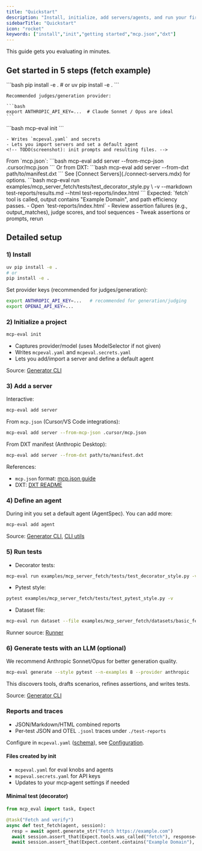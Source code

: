 ```yaml
---
title: "Quickstart"
description: "Install, initialize, add servers/agents, and run your first MCP‑Eval tests."
sidebarTitle: "Quickstart"
icon: "rocket"
keywords: ["install","init","getting started","mcp.json","dxt"]
---
```


This guide gets you evaluating in minutes.

## Get started in 5 steps (fetch example)

<Steps>
  <Step title="Install mcp-eval and set keys">
    ```bash
    pip install -e .
    # or
    uv pip install -e .
    ```

    Recommended judges/generation provider:

    ```bash
    export ANTHROPIC_API_KEY=...  # Claude Sonnet / Opus are ideal
    ```
  </Step>

  <Step title="Initialize the project">
    ```bash
    mcp-eval init
    ```

    - Writes `mcpeval.yaml` and secrets
    - Lets you import servers and set a default agent
    <!-- TODO(screenshot): init prompts and resulting files. -->
  </Step>

  <Step title="Add the fetch server">
    From `mcp.json`:
    ```bash
    mcp-eval add server --from-mcp-json .cursor/mcp.json
    ```
    Or from DXT:
    ```bash
    mcp-eval add server --from-dxt path/to/manifest.dxt
    ```
    See [Connect Servers](./connect-servers.mdx) for options.
  </Step>

  <Step title="Run the fetch tests">
    ```bash
    mcp-eval run examples/mcp_server_fetch/tests/test_decorator_style.py \
      -v --markdown test-reports/results.md --html test-reports/index.html
    ```
    Expected: `fetch` tool is called, output contains "Example Domain", and path efficiency passes.
    <!-- TODO(screenshot): terminal run summary and a passing HTML report section. -->
  </Step>

  <Step title="Inspect reports and iterate">
    - Open `test-reports/index.html`
    - Review assertion failures (e.g., output_matches), judge scores, and tool sequences
    - Tweak assertions or prompts, rerun
    <!-- TODO(screenshot): failed assertion detail view with diff. -->
  </Step>
</Steps>

## Detailed setup

### 1) Install

```bash
uv pip install -e .
# or
pip install -e .
```

Set provider keys (recommended for judges/generation):

```bash
export ANTHROPIC_API_KEY=...   # recommended for generation/judging
export OPENAI_API_KEY=...
```

### 2) Initialize a project

```bash
mcp-eval init
```

- Captures provider/model (uses ModelSelector if not given)
- Writes `mcpeval.yaml` and `mcpeval.secrets.yaml`
- Lets you add/import a server and define a default agent

Source: [Generator CLI](../src/mcp_eval/cli/generator.py)

### 3) Add a server

Interactive:

```bash
mcp-eval add server
```

From `mcp.json` (Cursor/VS Code integrations):

```bash
mcp-eval add server --from-mcp-json .cursor/mcp.json
```

From DXT manifest (Anthropic Desktop):

```bash
mcp-eval add server --from-dxt path/to/manifest.dxt
```

References:
- `mcp.json` format: [mcp.json guide](https://gofastmcp.com/integrations/mcp-json-configuration)
- DXT: [DXT README](https://github.com/anthropics/dxt/blob/main/README.md)

### 4) Define an agent

During init you set a default agent (AgentSpec). You can add more:

```bash
mcp-eval add agent
```

Source: [Generator CLI](../src/mcp_eval/cli/generator.py), [CLI utils](../src/mcp_eval/cli/utils.py)

### 5) Run tests

- Decorator tests:

```bash
mcp-eval run examples/mcp_server_fetch/tests/test_decorator_style.py -v --markdown out.md --html out.html
```

- Pytest style:

```bash
pytest examples/mcp_server_fetch/tests/test_pytest_style.py -v
```

- Dataset file:

```bash
mcp-eval run dataset --file examples/mcp_server_fetch/datasets/basic_fetch_dataset.yaml
```

Runner source: [Runner](../src/mcp_eval/runner.py)

### 6) Generate tests with an LLM (optional)

We recommend Anthropic Sonnet/Opus for better generation quality.

```bash
mcp-eval generate --style pytest --n-examples 8 --provider anthropic
```

This discovers tools, drafts scenarios, refines assertions, and writes tests.

Source: [Generator CLI](../src/mcp_eval/cli/generator.py)

### Reports and traces

- JSON/Markdown/HTML combined reports
- Per‑test JSON and OTEL `.jsonl` traces under `./test-reports`

Configure in `mcpeval.yaml` ([schema](../schema/mcpeval.config.schema.json)), see [Configuration](../src/mcp_eval/config.py).

#### Files created by init

- `mcpeval.yaml` for eval knobs and agents
- `mcpeval.secrets.yaml` for API keys
- Updates to your mcp‑agent settings if needed

#### Minimal test (decorator)

```python
from mcp_eval import task, Expect

@task("Fetch and verify")
async def test_fetch(agent, session):
  resp = await agent.generate_str("Fetch https://example.com")
  await session.assert_that(Expect.tools.was_called("fetch"), response=resp)
  await session.assert_that(Expect.content.contains("Example Domain"), response=resp)
```

<!-- TODO: Add screenshot of init prompts; add screenshot of first run summary; add screenshot of reports directory contents. -->


